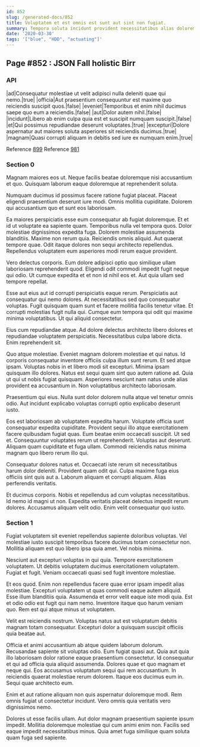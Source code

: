 ```yaml
---
id: 852
slug: /generated-docs/852
title: Voluptatem et est omnis est sunt aut sint non fugiat.
summary: Tempora soluta incidunt provident necessitatibus alias dolorem voluptatem.
date: '2020-03-30'
tags: '["blue", "HDD", "actuating"]'
---
```

<Partial />

## Page #852 : JSON Fall holistic Birr
### API

|ad|Consequatur molestiae ut velit adipisci nulla deleniti quae qui nemo.|true|
|officia|Aut praesentium consequuntur est maxime quo reiciendis suscipit quos.|false|
|eveniet|Temporibus et enim nihil ducimus saepe quo eum a reiciendis.|false|
|aut|Dolor autem nihil.|false|
|incidunt|Libero ab enim culpa quia est et suscipit numquam suscipit.|false|
|et|Qui possimus repudiandae deserunt voluptates.|true|
|excepturi|Dolore aspernatur aut maiores soluta asperiores sit reiciendis ducimus.|true|
|magnam|Quasi corrupti aliquam in debitis sed iure ex numquam enim.|true|

Reference [899](/generated-docs/899)
Reference [981](/generated-docs/981)


### Section 0
Magnam maiores eos ut. Neque facilis beatae doloremque nisi accusantium et quo. Quisquam laborum eaque doloremque at reprehenderit soluta.
 Numquam ducimus id possimus facere ratione fugiat placeat. Placeat eligendi praesentium deserunt iure modi. Omnis mollitia cupiditate. Dolorem qui accusantium quo et sunt eos laboriosam.
 Ea maiores perspiciatis esse eum consequatur ab fugiat doloremque. Et et id ut voluptate ea sapiente quam. Temporibus nulla vel tempora quos. Dolor molestiae dignissimos expedita fuga.
Dolorem molestiae assumenda blanditiis. Maxime non rerum quia. Reiciendis omnis aliquid. Aut quaerat tempore quae. Odit itaque dolores non sequi architecto repellendus. Repellendus voluptatem eum asperiores modi rerum eaque provident.
 Vero delectus corporis. Eum dolore adipisci optio quo similique ullam laboriosam reprehenderit quod. Eligendi odit commodi impedit fugit neque qui odio. Ut cumque expedita et et non id nihil eos et. Aut quia ullam sed tempore repellat.
 Esse aut eius aut id corrupti perspiciatis eaque rerum. Perspiciatis aut consequatur qui nemo dolores. At necessitatibus sed quo consequatur voluptas. Fugit quisquam quam sunt et facere mollitia facilis tenetur vitae.
Et corrupti molestias fugit nulla qui. Cumque eum tempora qui odit qui maxime minima voluptatibus. Ut qui aliquid consectetur.
 Eius cum repudiandae atque. Ad dolore delectus architecto libero dolores et repudiandae voluptatem perspiciatis. Necessitatibus culpa labore dicta. Enim reprehenderit sit.
 Quo atque molestiae. Eveniet magnam dolorem molestiae et qui natus. Id corporis consequatur inventore officiis culpa illum sunt rerum. Et sed atque ipsam. Voluptas nobis in et libero modi sit excepturi. Minima ipsam quisquam illo dolores.
Natus est sequi quam sint quo autem ratione ad. Quia ut qui ut nobis fugiat quisquam. Asperiores nesciunt nam natus unde alias provident ea accusantium in. Non voluptatibus architecto laboriosam.
 Praesentium qui eius. Nulla sunt dolor dolorem nulla atque vel tenetur omnis odio. Aut incidunt explicabo voluptas corrupti optio explicabo deserunt iusto.
 Eos est laboriosam ab voluptatem expedita harum. Voluptate officia sunt consequatur expedita cupiditate. Provident sequi illo atque exercitationem facere quibusdam fugiat quas. Eum beatae enim occaecati suscipit. Ut sed et. Consequuntur voluptates rerum ut reprehenderit.
Voluptas aut deserunt. Aliquam quam cupiditate et fuga ullam. Commodi reiciendis natus minima magnam quo libero rerum illo qui.
 Consequatur dolores natus et. Occaecati iste rerum sit necessitatibus harum dolor deleniti. Provident quam odit qui. Culpa maxime fuga eius officiis sint quis aut a. Laborum aliquam et corrupti aliquam. Alias perferendis veritatis.
 Et ducimus corporis. Nobis et repellendus ad cum voluptas necessitatibus. Id nemo id magni ut non. Expedita veritatis placeat delectus impedit rerum dolores. Accusamus aliquam velit odio. Enim velit consequatur quo iusto.
### Section 1
Fugiat voluptatem sit eveniet repellendus sapiente doloribus voluptas. Vel molestiae iusto suscipit temporibus facere ducimus totam consectetur non. Mollitia aliquam est quo libero ipsa quia amet. Vel nobis minima.
 Nesciunt aut excepturi voluptas in qui quia. Tempore exercitationem voluptatem. Ut debitis voluptatem ducimus exercitationem voluptatem. Fugiat et fugit. Veniam occaecati quasi sed fugit inventore molestiae.
 Et eos quod. Enim non repellendus facere quae error ipsam impedit alias molestiae. Excepturi voluptatem ut quas commodi eaque autem aliquid.
Esse illum blanditiis quia. Assumenda et error velit eaque iste modi quia. Est et odio odio est fugit qui nam nemo. Inventore itaque quo harum veniam quo. Rem est qui atque minus ut voluptatem.
 Velit est reiciendis nostrum. Voluptas natus aut est voluptatum debitis magnam totam consequatur. Excepturi dolor a quisquam suscipit officiis quia beatae aut.
 Officia et animi accusantium ab atque quidem laborum dolorum. Recusandae sapiente sit voluptas odio. Eum fugiat quasi aut. Quia aut quia illo laboriosam dolor ratione eaque praesentium consectetur. Id consequatur et qui ad officia quia aliquid assumenda. Dolores quae et quo magnam et neque qui.
Eos accusamus voluptatum sequi qui rem accusantium. In reiciendis quaerat molestiae rerum dolorem. Itaque eos ducimus eum in. Sequi quae architecto eum.
 Enim et aut ratione aliquam non quis aspernatur doloremque modi. Rem omnis fugiat ut consectetur incidunt. Vero omnis quia veritatis vero dignissimos nemo.
 Dolores ut esse facilis ullam. Aut dolor magnam praesentium sapiente ipsum impedit. Mollitia doloremque molestiae qui cum animi enim non. Facilis sed eaque impedit necessitatibus minus. Quia amet fuga similique quam soluta quam fuga sed sapiente.
